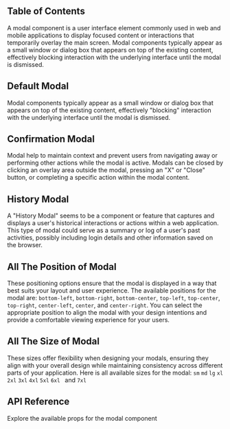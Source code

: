 

## Table of Contents

A modal component is a user interface element commonly used in web and mobile applications to display focused content or interactions that temporarily overlay the main screen. Modal components typically appear as a small window or dialog box that appears on top of the existing content, effectively blocking interaction with the underlying interface until the modal is dismissed.

## Default Modal

Modal components typically appear as a small window or dialog box that appears on top of the existing content, effectively "blocking" interaction with the underlying interface until the modal is dismissed.

<CodePreview github="Modal" code={DefaultModalCode}>
  <DefaultModal />
</CodePreview>

## Confirmation Modal

Modal help to maintain context and prevent users from navigating away or performing other actions while the modal is active. Modals can be closed by clicking an overlay area outside the modal, pressing an "X" or "Close" button, or completing a specific action within the modal content.

<CodePreview github="Modal" code={ConfirmationModalCode}>
  <ConfirmationModal />
</CodePreview>

## History Modal

A "History Modal" seems to be a component or feature that captures and displays a user's historical interactions or actions within a web application. This type of modal could serve as a summary or log of a user's past activities, possibly including login details and other information saved on the browser.

<CodePreview github="Modal" code={HistoryModalCode}>
  <HistoryModal />
</CodePreview>

## All The Position of Modal

These positioning options ensure that the modal is displayed in a way that best suits your layout and user experience. The available positions for the modal are: `bottom-left`, `bottom-right`, `bottom-center`, `top-left`, `top-center`, `top-right`, `center-left`, `center`, and `center-right`. You can select the appropriate position to align the modal with your design intentions and provide a comfortable viewing experience for your users.

<CodePreview github="Modal" code={ModalPositionCode}>
  <ModalPosition />
</CodePreview>

## All The Size of Modal

These sizes offer flexibility when designing your modals, ensuring they align with your overall design while maintaining consistency across different parts of your application. Here is all available sizes for the modal:
`sm` `md` `lg` `xl` `2xl` `3xl` `4xl` `5xl` `6xl ` and `7xl`

<CodePreview github="Modal" code={SizesOfModalCode}>
  <SizesOfModal />
</CodePreview>

## API Reference

Explore the available props for the modal component

<ComponentApi data={modalApiData} />
